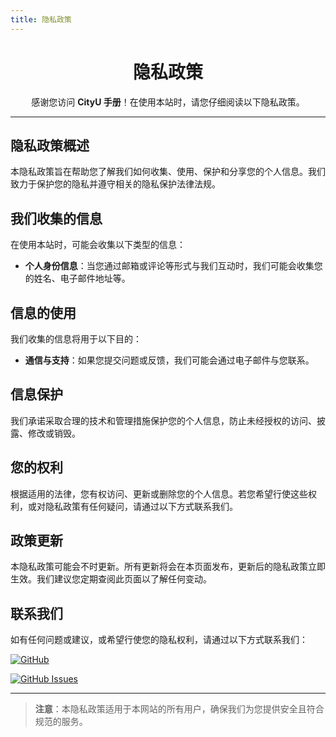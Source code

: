```yaml
---
title: 隐私政策
---
```


<div align="center" style={{ lineHeight: '1.5', fontSize: '0.9rem' }}>
    <h1 style={{ marginBottom: '0.5rem', fontSize: '2.5rem', background: 'linear-gradient(90deg, #de6f31, #da542b, #bf1846, #9f0c43)', WebkitBackgroundClip: 'text', WebkitTextFillColor: 'transparent' }}><strong>隐私政策</strong></h1>
    <p style={{ marginBottom: '0.5rem', color: '#555' }}>感谢您访问 <strong>CityU 手册</strong>！在使用本站时，请您仔细阅读以下隐私政策。</p>
</div>

---

## **隐私政策概述**

本隐私政策旨在帮助您了解我们如何收集、使用、保护和分享您的个人信息。我们致力于保护您的隐私并遵守相关的隐私保护法律法规。

## **我们收集的信息**

在使用本站时，可能会收集以下类型的信息：

- **个人身份信息**：当您通过邮箱或评论等形式与我们互动时，我们可能会收集您的姓名、电子邮件地址等。

## **信息的使用**

我们收集的信息将用于以下目的：

- **通信与支持**：如果您提交问题或反馈，我们可能会通过电子邮件与您联系。

## **信息保护**

我们承诺采取合理的技术和管理措施保护您的个人信息，防止未经授权的访问、披露、修改或销毁。

## **您的权利**

根据适用的法律，您有权访问、更新或删除您的个人信息。若您希望行使这些权利，或对隐私政策有任何疑问，请通过以下方式联系我们。

## **政策更新**

本隐私政策可能会不时更新。所有更新将会在本页面发布，更新后的隐私政策立即生效。我们建议您定期查阅此页面以了解任何变动。

## **联系我们**

如有任何问题或建议，或希望行使您的隐私权利，请通过以下方式联系我们：

[![GitHub](https://img.shields.io/badge/GitHub-Repository-blue?logo=github&style=flat-square)](https://github.com/penjc/cityU-navigator)

[![GitHub Issues](https://img.shields.io/badge/GitHub-Submit%20Issue-green?logo=github&style=flat-square)](https://github.com/penjc/cityU-navigator/issues)

---

> **注意**：本隐私政策适用于本网站的所有用户，确保我们为您提供安全且符合规范的服务。

